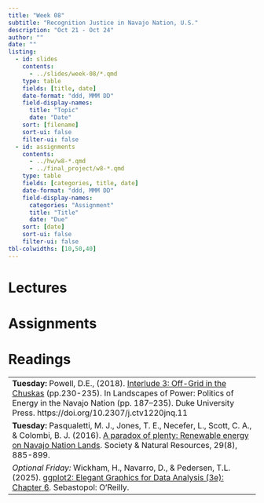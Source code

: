 ```yaml
---
title: "Week 08"
subtitle: "Recognition Justice in Navajo Nation, U.S."
description: "Oct 21 - Oct 24"
author: ""
date: ""
listing:
  - id: slides
    contents:
      - ../slides/week-08/*.qmd
    type: table
    fields: [title, date]
    date-format: "ddd, MMM DD"
    field-display-names:
      title: "Topic"
      date: "Date"
    sort: [filename]
    sort-ui: false
    filter-ui: false
  - id: assignments
    contents:
      - ../hw/w8-*.qmd
      - ../final_project/w8-*.qmd
    type: table
    fields: [categories, title, date]
    date-format: "ddd, MMM DD"
    field-display-names:
      categories: "Assignment"
      title: "Title"
      date: "Due"
    sort: [date]
    sort-ui: false
    filter-ui: false
tbl-colwidths: [10,50,40]
---
```


# Lectures

::: {#slides}
:::

# Assignments

::: {#assignments}
:::

# Readings

|                                                                                                           |
|-----------------------------------------------------------------------------------------------------------|
|**Tuesday:** Powell, D.E., (2018). [Interlude 3: Off-Grid in the Chuskas](https://drive.google.com/drive/folders/1NC9gdY57e31h-GyAOgHXmpjdXBsxgX-W) (pp.230-235). In Landscapes of Power: Politics of Energy in the Navajo Nation (pp. 187–235). Duke University Press. https://doi.org/10.2307/j.ctv1220jnq.11 |
|**Tuesday:** Pasqualetti, M. J., Jones, T. E., Necefer, L., Scott, C. A., & Colombi, B. J. (2016). [A paradox of plenty: Renewable energy on Navajo Nation Lands](https://drive.google.com/drive/folders/1NC9gdY57e31h-GyAOgHXmpjdXBsxgX-W). Society & Natural Resources, 29(8), 885-899.|
|*Optional Friday:* Wickham, H., Navarro, D., & Pedersen, T.L. (2025). [ggplot2: Elegant Graphics for Data Analysis (3e): Chapter 6](https://ggplot2-book.org/maps.html). Sebastopol: O'Reilly.  |
